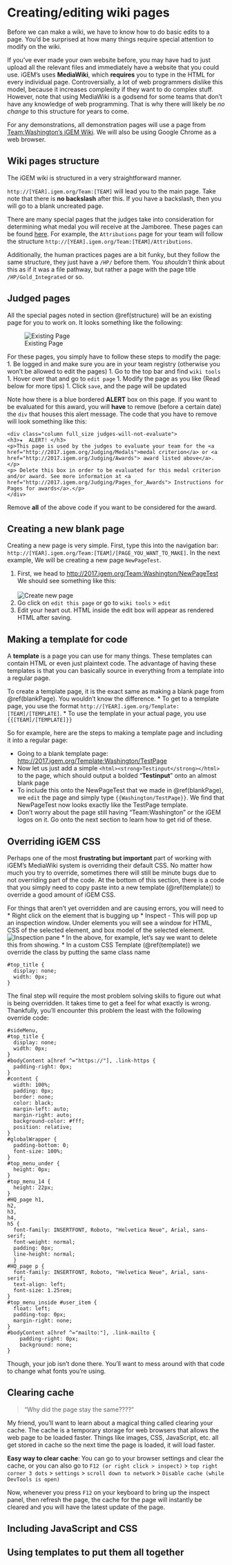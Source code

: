 # Creating/editing wiki pages {#addPage}

Before we can make a wiki, we have to know how to do basic edits to a page. You'd be surprised at how many things require special attention to modify on the wiki.

If you've ever made your own website before, you may have had to just upload all the relevant files and immediately have a website that you could use. iGEM's uses **MediaWiki**, which **requires** you to type in the HTML for every individual page. Controversially, a lot of web programmers dislike this model, because it increases complexity if they want to do complex stuff. However, note that using MediaWiki is a godsend for some teams that don't have any knowledge of web programming. That is why there will likely be *no change* to this structure for years to come.

For any demonstrations, all demonstration pages will use a page from [Team:Washington's iGEM Wiki](http://2017.igem.org/Team:Washington). We will also be using Google Chrome as a web browser.

## Wiki pages structure {#structure}

The iGEM wiki is structured in a very straightforward manner.

`http://[YEAR].igem.org/Team:[TEAM]` will lead you to the main page. Take note that there is **no backslash** after this. If you have a backslash, then you will go to a blank uncreated page.

There are many special pages that the judges take into consideration for determining what medal you will receive at the Jamboree. These pages can be found [here](http://2017.igem.org/Judging/Pages_for_Awards). For example, the `Attributions` page for your team will follow the structure `http://[YEAR].igem.org/Team:[TEAM]/Attributions`.

Additionally, the human practices pages are a bit funky, but they follow the same structure, they just have a `/HP/` before them. You *shouldn't* think about this as if it was a file pathway, but rather a page with the page title `/HP/Gold_Integrated` or so.

## Judged pages {#existingPage}

All the special pages noted in section \@ref(structure) will be an existing page for you to work on. It looks something like the following:

![Existing Page](existingPage.png)

For these pages, you simply have to follow these steps to modify the page:
1. Be logged in and make sure you are in your team registry (otherwise you won't be allowed to edit the pages)
1. Go to the top bar and find `wiki tools`
1. Hover over that and go to `edit page`
1. Modify the page as you like (Read below for more tips)
1. Click `save`, and the page will be updated

Note how there is a blue bordered **ALERT** box on this page. If you want to be evaluated for this award, you will **have** to remove (before a certain date) the `div` that houses this alert message. The code that you have to remove will look something like this:

```
<div class="column full_size judges-will-not-evaluate">
<h3>★  ALERT! </h3>
<p>This page is used by the judges to evaluate your team for the <a href="http://2017.igem.org/Judging/Medals">medal criterion</a> or <a href="http://2017.igem.org/Judging/Awards"> award listed above</a>. </p>
<p> Delete this box in order to be evaluated for this medal criterion and/or award. See more information at <a href="http://2017.igem.org/Judging/Pages_for_Awards"> Instructions for Pages for awards</a>.</p>
</div>
```

Remove **all** of the above code if you want to be considered for the award.

## Creating a new blank page {#blankPage}

Creating a new page is very simple. First, type this into the navigation bar: `http://[YEAR].igem.org/Team:[TEAM]/[PAGE_YOU_WANT_TO_MAKE]`. In the next example, We will be creating a new page `NewPageTest`.

1. First, we head to [http://2017.igem.org/Team:Washington/NewPageTest](http://2017.igem.org/Team:Washington/NewPageTest) <br />
We should see something like this: <br /><br />![Create new page](createNew.png)
1. Go click on `edit this page` or go to `wiki tools` > `edit`
1. Edit your heart out. HTML inside the edit box will appear as rendered HTML after saving.

## Making a template for code {#template}
A **template** is a page you can use for many things. These templates can contain HTML or even just plaintext code. The advantage of having these templates is that you can basically source in everything from a template into a regular page.

To create a template page, it is the exact same as making a blank page from \@ref(blankPage). You wouldn't know the difference.
* To get to a template page, you use the format `http://[YEAR].igem.org/Template:[TEAM]/[TEMPLATE]`.
* To use the template in your actual page, you use `{{[TEAM]/[TEMPLATE]}}`

So for example, here are the steps to making a template page and including it into a regular page:

* Going to a blank template page: [http://2017.igem.org/Template:Washington/TestPage](http://2017.igem.org/Template:Washington/TestPage)
* Now let us just add a simple `<html><strong>Testinput</strong></html>` to the page, which should output a bolded "**Testinput**" onto an almost blank page
* To include this onto the NewPageTest that we made in \@ref(blankPage), we `edit` the page and simply type `{{Washington/TestPage}}`. We find that NewPageTest now looks exactly like the TestPage template.
* Don't worry about the page still having "Team:Washington" or the iGEM logos on it. Go onto the next section to learn how to get rid of these.

## Overriding iGEM CSS {#overrideCSS}
Perhaps one of the most **frustrating but important** part of working with iGEM's MediaWiki system is overriding their default CSS. No matter how much you try to override, sometimes there will still be minute bugs due to not overriding part of the code. At the bottom of this section, there is a code that you simply need to copy paste into a new template (\@ref(template)) to override a good amount of iGEM CSS.

For things that aren't yet overridden and are causing errors, you will need to
* Right click on the element that is bugging up
* Inspect - This will pop up an inspection window. Under elements you will see a window for HTML, CSS of the selected element, and box model of the selected element.<br/>![Inspection pane](inspectPanel.png)
* In the above, for example, let's say we want to delete this from showing.
* In a custom CSS Template (\@ref(template)) we override the class by putting the same class name

```
#top_title {
  display: none;
  width: 0px;
}
```

The final step will require the most problem solving skills to figure out what is being overridden. It takes time to get a feel for what exactly is wrong. Thankfully, you'll encounter this problem the least with the following override code:

```
#sideMenu,
#top_title {
  display: none;
  width: 0px;
}
#bodyContent a[href ^="https://"], .link-https {
  padding-right: 0px;
}
#content {
  width: 100%;
  padding: 0px;
  border: none;
  color: black;
  margin-left: auto;
  margin-right: auto;
  background-color: #fff;
  position: relative;
}
#globalWrapper {
  padding-bottom: 0;
  font-size: 100%;
}
#top_menu_under {
  height: 0px;
}
#top_menu_14 {
  height: 22px;
}
#HQ_page h1,
h2,
h3,
h4,
h5 {
  font-family: INSERTFONT, Roboto, "Helvetica Neue", Arial, sans-serif;
  font-weight: normal;
  padding: 0px;
  line-height: normal;
  }
#HQ_page p {
  font-family: INSERTFONT, Roboto, "Helvetica Neue", Arial, sans-serif;
  text-align: left;
  font-size: 1.25rem;
}
#top_menu_inside #user_item {
  float: left;
  padding-top: 0px;
  margin-right: none;
}
#bodyContent a[href ^="mailto:"], .link-mailto {
    padding-right: 0px;
    background: none;
}
```

Though, your job isn't done there. You'll want to mess around with that code to change what fonts you're using.

## Clearing cache {#cache}

> "Why did the page stay the same????"

My friend, you'll want to learn about a magical thing called clearing your cache. The cache is a temporary storage for web browsers that allows the web page to be loaded faster. Things like images, CSS, JavaScript, etc. all get stored in cache so the next time the page is loaded, it will load faster.

**Easy way to clear cache**: You can go to your browser settings and clear the cache, or you can also go to `F12 (or right click > inspect)` > `top right corner 3 dots` > `settings` > `scroll down to network` > `Disable cache (while DevTools is open)`

Now, whenever you press `F12` on your keyboard to bring up the inspect panel, then refresh the page, the cache for the page will instantly be cleared and you will have the latest update of the page.

## Including JavaScript and CSS {#includingJSCSS}

## Using templates to put them all together {#putTogether}
